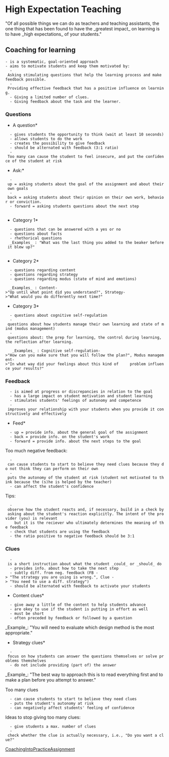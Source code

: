 = High Expectation Teaching =
"Of all possible things we can do as teachers and teaching assistants, the one thing that has been found to have the _greatest impact_ on learning is to have 
_high expectations_ of your students."

== Coaching for learning ==
 - is a systematic, goal-oriented approach
 - aims to motivate students and keep them motivated by: 
   - Asking stimulating questions that help the learning process and make feedback possible.
   - Providing effective feedback that has a positive influence on learning.
   - Giving a limited number of clues.
   - Giving feedback about the task and the learner.

=== Questions ===
*A question*
   - gives students the opportunity to think (wait at least 10 seconds)
   - allows students to do the work
   - creates the possibility to give feedback
   - should be alternated with feedback (3:1 ratio)
   - Too many can cause the student to feel insecure, and put the confidence of the student at risk
*Ask:*
   - up = asking students about the goal of the assignment and about their own goals
   - back = asking students about their opinion on their own work, behavior or conviction.
   - forward = asking students questions about the next step
    
*Category 1*
   - questions that can be answered with a yes or no
   - questions about facts
   - rhethorical questions
   _Examples_ : "What was the last thing you added to the beaker before it blew up?"
   
*Category 2*
   - questions regarding content
   - questions regarding strategy
   - questions regarding modus (state of mind and emotions)
   
   _Examples_ : Content->"Up until what point did you understand?", Strategy->"What would you do differently next time?"

*Category 3*
   - questions about cognitive self-regulation
   - questions about how students manage their own learning and state of mind (modus management)
   - questions about: the prep for learning, the control during learning, the reflection after learning.

    _Examples_ : Cognitive self-regulation->"How can you make sure that you will follow the plan?", Modus management->"In what way did your feelings about this kind of     problem influence your results?"

=== Feedback ===
   - is aimed at progress or discrepancies in relation to the goal
   - has a large impact on student motivation and student learning
   - stimulates students' feelings of autonomy and competence
   - improves your relationship with your students when you provide it constructively and effectively

*Feed*
   - up = provide info. about the general goal of the assignment
   - back = provide info. on the student's work 
   - forward = provide info. about the next steps to the goal

Too much negative feedback:
   - can cause students to start to believe they need clues because they do not think they can perform on their own
   - puts the autonomy of the student at risk (student not motivated to think because the (s)he is helped by the teacher)
   - can affect the student's confidence

Tips:
   - observe how the student reacts and, if necessary, build in a check by asking about the student's reaction explicitly. The intent of the provider (you) is relevant
     but it is the reciever who ultimately determines the meaning of the feedback
   - check that students are using the feedback
   - the ratio positive to negative feedback should be 3:1

=== Clues ===
   - is a short instruction about what the student _could_ or _should_ do
   - provides info. about how to take the next step
   - subtly diff. from neg. feedback (FB -> "The strategy you are using is wrong.", Clue -> "You need to use a diff. strategy")
   - should be alternated with feedback to activate your students

*Content clues*
   - give away a little of the content to help students advance
   - are okey to use if the student is putting in effort as well
   - must be short
   - often preceded by feedback or followed by a question
_Example_: "You will need to evaluate which design method is the most appropriate."

*Strategy clues*
   - focus on how students can answer the questions themselves or solve problems themshelves
   - do not include providing (part of) the answer
_Example_: "The best way to approach this is to read everything first and to make a plan before you attempt to answer."

Too many clues
   - can cause students to start to believe they need clues 
   - puts the student's autonomy at risk
   - can negatively affect students' feeling of confidence

Ideas to stop giving too many clues:
   - give students a max. number of clues
   - check whether the clue is actually necessary, i.e., "Do you want a clue?"

[[CoachingIntoPracticeAssignment]]

